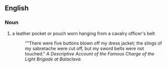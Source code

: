 ==English==
===Noun===
# a leather pocket or pouch worn hanging from a cavalry officer's belt
#:""There were five buttons blown off my dress jacket; the slings of my sabretache were cut off, but my sword belts were not touched." ''A Descriptive Account of the Famous Charge of the Light Brigade at Balaclava.''